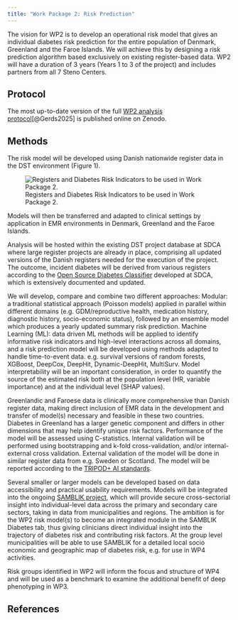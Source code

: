 ```yaml
---
title: "Work Package 2: Risk Prediction"
---
```


The vision for WP2 is to develop an operational risk model that gives an individual diabetes risk prediction for the entire population of Denmark, Greenland and the Faroe Islands.  We will achieve this by designing a risk prediction algorithm based exclusively on existing register-based data. WP2 will have a duration of 3 years (Years 1 to 3 of the project) and includes partners from all 7 Steno Centers.

## Protocol
The most up-to-date version of the full [WP2 analysis protocol](DOI 10.5281/zenodo.15410789)[@Gerds2025] is published online on Zenodo. 

## Methods
The risk model will be developed using Danish nationwide register data in the DST environment (Figure 1). 

![Registers and Diabetes Risk Indicators to be used in Work Package 2.](images/DP-Next_Registers.png){#fig-registers-used-in-DPNext}

Models will then be transferred and adapted to clinical settings by application in EMR environments in Denmark, Greenland and the Faroe Islands.

Analysis will be hosted within the existing DST project database at SDCA where large register projects are already in place, comprising all updated versions of the Danish registers needed for the execution of the project. The outcome, incident diabetes will be derived from various registers according to the [Open Source Diabetes Classifier](https://steno-aarhus.github.io/osdc/) developed at SDCA, which is extensively documented and updated.

We will develop, compare and combine two different approaches:
Modular: a traditional statistical approach (Poisson models) applied in parallel within different domains (e.g. GDM/reproductive health, medication history, diagnostic history, socio-economic status), followed by an ensemble model which produces a yearly updated summary risk prediction.
Machine Learning (ML): data driven ML methods will be applied to identify informative risk indicators and high-level interactions across all domains, and a risk prediction model will be developed using methods adapted to handle time-to-event data. e.g. survival versions of random forests, XGBoost, DeepCox, DeepHit, Dynamic-DeepHit, MultiSurv. Model interpretability will be an important consideration, in order to quantify the source of the estimated risk both at the population level (HR, variable importance) and at the individual level (SHAP values).

Greenlandic and Faroese data is clinically more comprehensive than Danish register data, making direct inclusion of EMR data in the development and transfer of model(s) necessary and feasible in these two countries. Diabetes in Greenland has a larger genetic component and differs in other dimensions that may help identify unique risk factors.
Performance of the model will be assessed using C-statistics. Internal validation will be performed using bootstrapping and k-fold cross-validation, and/or internal-external cross validation. External validation of the model will be done in similar register data from e.g. Sweden or Scotland. The model will be reported according to the [TRIPOD+ AI standards](https://www.bmj.com/content/385/bmj-2023-078378).

Several smaller or larger models can be developed based on data accessibility and practical usability requirements. Models will be integrated into the ongoing [SAMBLIK project](https://www.stenoaarhus.dk/tvarsektoriel-forskning/organisering-og-ledelse/samblik/), which will provide secure cross-sectorial insight into individual-level data across the primary and secondary care sectors, taking in data from municipalities and regions. The ambition is for the WP2 risk model(s) to become an integrated module in the SAMBLIK Diabetes tab, thus giving clinicians direct individual insight into the trajectory of diabetes risk and contributing risk factors. At the group level municipalities will be able to use SAMBLIK for a detailed local socio economic and geographic map of diabetes risk, e.g. for use in WP4 activities.

Risk groups identified in WP2 will inform the focus and structure of WP4 and will be used as a benchmark to examine the additional benefit of deep phenotyping in WP3.

## References


